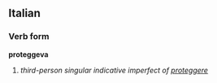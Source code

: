 ==Italian==
===Verb form===
'''proteggeva'''

# ''third-person singular indicative imperfect of [[proteggere]]''